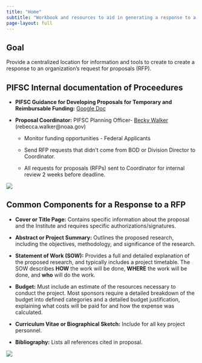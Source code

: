 ```yaml
---
title: "Home"
subtitle: "Workbook and resources to aid in generating a response to a Request for Proposals (RFP)"
page-layout: full
---
```


## Goal

Provide a centralized location for information and tools to create to create a response to an organization's request for proposals (RFP).

## PIFSC Internal documentation of Proceedures

-   **PIFSC Guidance for Developing Proposals for Temporary and Reimbursable Funding:** [Google Doc](https://docs.google.com/document/d/1NN2zkEjxZzIRA8-4dZUYk5gEhKZopVQLz7ZV3DuhL9w/edit?usp=sharing){target="_blank"}

-   **Proposal Coordinator:** PIFSC Planning Officer- [Becky Walker](https://www.fisheries.noaa.gov/contact/rebecca-walker){target="_blank"} (rebecca.walker\@noaa.gov)

    -   Monitor funding opportunities - Federal Applicants

    -   Send RFP requests that didn't come from BOD or Division Director to Coordinator.

    -   All requests for proposals (RFPs) sent to Coordinator for internal review 2 weeks before deadline.

![](content/images/PIFSC_Guidance.png){fig-align="left"}

## Common Components for a Response to a RFP

-   **Cover or Title Page:** Contains specific information about the proposal and the Institute and requires specific authorizations/signatures.

-   **Abstract or Project Summary:** Outlines the proposed research, including the objectives, methodology, and significance of the research.

-   **Statement of Work (SOW):** Provides a full and detailed explanation of the proposed research, and typically includes a project timetable. The SOW describes **HOW** the work will be done, **WHERE** the work will be done, and **who** will do the work.

-   **Budget:** Must include an estimate of the resources necessary to conduct the project. Most sponsors require a detailed breakdown of the budget into defined categories and a detailed budget justification, explaining what costs will be paid for and how the expense was calculated.

-   **Curriculum Vitae or Biographical Sketch:** Include for all key project personnel.

-   **Bibliography:** Lists all references cited in proposal.

![](content/images/Water_Arrow.jpeg){fig-align="left"}
